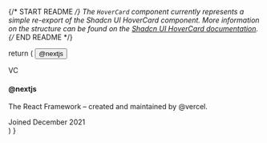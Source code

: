 
{/* START README */}
The `HoverCard` component currently represents a simple re-export of the Shadcn UI HoverCard component. More information on the structure can be found on the [Shadcn UI HoverCard documentation](https://ui.shadcn.com/docs/components/hover-card).
{/* END README */}

  return (
    <HoverCard>
      <HoverCardTrigger asChild>
        <Button variant="link">@nextjs</Button>
      </HoverCardTrigger>
      <HoverCardContent className="w-80">
        <div className="flex justify-between gap-4">
          <Avatar>
            <AvatarImage src="https://github.com/vercel.png" />
            <AvatarFallback>VC</AvatarFallback>
          </Avatar>
          <div className="space-y-1">
            <h4 className="text-sm font-semibold">@nextjs</h4>
            <p className="text-sm">
              The React Framework – created and maintained by @vercel.
            </p>
            <div className="text-muted-foreground text-xs">
              Joined December 2021
            </div>
          </div>
        </div>
      </HoverCardContent>
    </HoverCard>
  )
}
